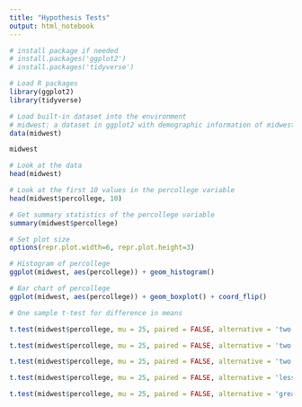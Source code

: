 ```yaml
---
title: "Hypothesis Tests"
output: html_notebook
---
```


```r
# install package if needed 
# install.packages('ggplot2')
# install.packages('tidyverse')
```

```r
# Load R packages
library(ggplot2)
library(tidyverse)

```

```r
# Load built-in dataset into the environment
# midwest: a dataset in ggplot2 with demographic information of midwest counties
data(midwest)

midwest

```

```r
# Look at the data
head(midwest)

```

```r
# Look at the first 10 values in the percollege variable
head(midwest$percollege, 10)

# Get summary statistics of the percollege variable 
summary(midwest$percollege)

# Set plot size
options(repr.plot.width=6, repr.plot.height=3)

# Histogram of percollege
ggplot(midwest, aes(percollege)) + geom_histogram()

# Bar chart of percollege
ggplot(midwest, aes(percollege)) + geom_boxplot() + coord_flip()

```


```r
# One sample t-test for difference in means

t.test(midwest$percollege, mu = 25, paired = FALSE, alternative = 'two.sided', conf.level = 0.95)

```


```r
t.test(midwest$percollege, mu = 25, paired = FALSE, alternative = 'two.sided', conf.level = 0.90)

```

```r
t.test(midwest$percollege, mu = 25, paired = FALSE, alternative = 'two.sided', conf.level = 0.99)

```


```r
t.test(midwest$percollege, mu = 25, paired = FALSE, alternative = 'less', conf.level = 0.95)


```


```r
t.test(midwest$percollege, mu = 25, paired = FALSE, alternative = 'greater', conf.level = 0.95)


```

